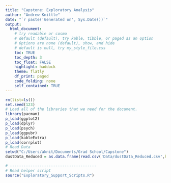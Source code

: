 ```yaml
---
title: "Capstone: Exploratory Analysis"
author: "Andrew Knittle"
date: "`r paste('Generated on', Sys.Date())`" 
output: 
  html_document: 
    # try readable or cosmo
    # default (default), try kable, tibble, or paged as an option
    # Options are none (default), show, and hide
    # default is null, try my_style_file.css
    toc: TRUE
    toc_depth: 3
    toc_float: FALSE
    highlight: haddock
    theme: flatly
    df_print: paged
    code_folding: none
    self_contained: TRUE
---
```


```r
rm(list=ls())
set.seed(123)
# Load all of the libraries that we need for the document.
library(pacman)
p_load(ggplot2)
p_load(dplyr)
p_load(psych)
p_load(ggpubr)
p_load(kableExtra)
p_load(corrplot)
# Read Data
setwd("C:/Users/aknit/Documents/Grad School/Capstone")
dustData_Reduced = as.data.frame(read.csv('Data/dustData_Reduced.csv',header=T,sep=','))

# --------------------------------------
# Read helper script
source("Exploratory_Support_Scripts.R")

```










